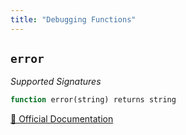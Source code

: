 ```yaml
---
title: "Debugging Functions"
---
```


## `error`

*Supported Signatures*
```sql
function error(string) returns string
```
[🔗 Official Documentation](https://cloud.google.com/bigquery/docs/reference/standard-sql/functions-and-operators#error)


